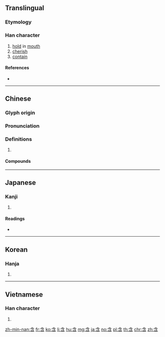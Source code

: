 ==Translingual==
===Etymology===
{{Han etyl}}
===Han character===
{{Han char|rn=30|rad=口|as=04|sn=7|four=80602|canj=OINR|ids=⿱今口}}

# [[hold]] in [[mouth]]
# [[cherish]]
# [[contain]]

====References====
* {{Han ref|kx=0178.140|dkj=03350|dj=0395.190|hdz=10592.010|uh=542B|ud=21547|bh=A774|bd=42868}}

----

==Chinese==
{{zh-forms}}

===Glyph origin===
{{Han etym}}

===Pronunciation===
{{zh-pron
|m=hán
|c=ham4
|h=pfs=hàm
|mn=hâm/kâm/kâⁿ
|mc=y
|oc=y
|cat=
}}

===Definitions===
{{zh-hanzi}}

# {{rfdef|zh}}

====Compounds====
{{zh-der|不含糊|內含|包含|吞吐含蓄|含光|含冤|含冤昭雪|含冤負屈|含含糊糊|含味|含哺鼓腹|含嚬|含囈|含垢|含垢忍恥|含垢忍辱|含垢納汙|含垢藏疾|含宥|含弘|含怒|含怨|含恨|含息|含悲|含悲忍淚|含情|含情脈脈|含意|含括|含有|含殮|含毫|含水層|含水物|含水量|含沙射影|含沙量|含涕|含淚|含混|含渾|含漱劑|含煙籠霧|含玉|含生|含秀|含笑|含笑入地|含笑花|含糊|含糊不清|含糊其辭|含羞|含羞忍辱|含羞草|含義|含臉|含苞|含苞待放|含苞未放|含苞欲放|含英|含英咀華|含荼|含葩|含蓄|含蓄渾厚|含蓼問疾|含蘊|含血噀人|含血噴人|含貝|含辛茹苦|含酸|含量|含霜|含章|含飯|含飴弄孫|含齒戴髮|大含細入|忍尤含詬|忍恥含垢|忍恥含羞|忍辱含垢|忍辱含羞|戴髮含齒|斯陀含|暗含|百卉含英|羅含夢鳥|茹苦含辛|薄面含嗔|蘊含|蘊藉含蓄|負屈含冤|阿那含|隱含|風木含悲|鼓腹含哺|齒如含貝}}

----

==Japanese==

===Kanji===
{{ja-kanji|grade=c|rs=口04}}

# {{defn|lang=ja|sort=口04}}

====Readings====
* {{ja-readings|goon=[[ごん]] (gon)|kanon=[[かん]] (kan)|kanyoon=[[がん]] (gan)|kun=[[ふくむ]] (fukumu), [[ふくめる]] (fukumeru)}}

----

==Korean==

===Hanja===
{{ko-hanja|hangeul=함|rv=ham|mr=ham}}

# {{defn|lang=ko|sort=口04}}

----

==Vietnamese==

===Han character===
{{vi-hantu|hàm|rs=口04}}

# {{defn|lang=vi|sort=口04}}

[[zh-min-nan:含]]
[[fr:含]]
[[ko:含]]
[[li:含]]
[[hu:含]]
[[mg:含]]
[[ja:含]]
[[no:含]]
[[pl:含]]
[[th:含]]
[[chr:含]]
[[zh:含]]